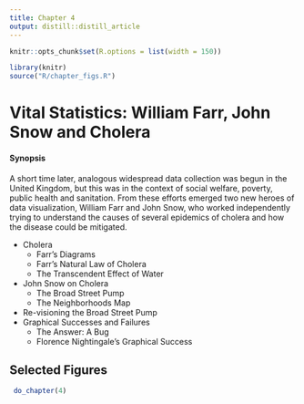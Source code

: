 ```yaml
---
title: Chapter 4
output: distill::distill_article
---
```


<script src="https://ajax.googleapis.com/ajax/libs/jquery/3.1.1/jquery.min.js"></script>

<style>
.zoomDiv {
  opacity: 0;
  position: fixed;
  top: 50%;
  left: 50%;
  z-index: 50;
  transform: translate(-50%, -50%);
  box-shadow: 10px 10px 50px #888888;
  max-height:100%;
}

.zoomImg {
  width: 100%;
}
</style>


<script type="text/javascript">
  $(document).ready(function() {
    $('body').prepend("<div class=\"zoomDiv\"><img src=\"\" class=\"zoomImg\"></div>");
    // onClick function for all plots (img's)
    $('img:not(.zoomImg)').click(function() {
      $('.zoomImg').attr('src', $(this).attr('src'));
      $('.zoomDiv').css({opacity: '1', width: '55%'});
    });
    // onClick function for zoomImg
    $('img.zoomImg').click(function() {
      $('.zoomDiv').css({opacity: '0', width: '0%'});
    });
  });
</script>

```r
knitr::opts_chunk$set(R.options = list(width = 150))

library(knitr)
source("R/chapter_figs.R")
```
# Vital Statistics: William Farr, John Snow and Cholera {#ch04-vital}

<div class="chapterprelude">
#### Synopsis {-}

A short time later, analogous widespread data collection was begun in the United Kingdom, but this
was in the context of social welfare, poverty, public health and sanitation.
From these efforts emerged two new heroes of
data visualization, William Farr and John Snow, who worked independently trying to
understand the causes of several epidemics of cholera and how the disease could
be mitigated.
</div>

<div class="chaptercontents">

* Cholera 
	+ Farr's Diagrams 
	+ Farr's Natural Law of Cholera
	+ The Transcendent Effect of Water

* John Snow on Cholera
	+ The Broad Street Pump
	+ The Neighborhoods Map

* Re-visioning the Broad Street Pump
* Graphical Successes and Failures
	+ The Answer: A Bug
	+ Florence Nightingale's Graphical Success
</div>



## Selected Figures

```r
 do_chapter(4)
```
